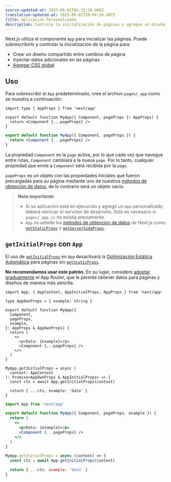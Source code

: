 ```yaml
---
source-updated-at: 2025-06-01T01:32:20.000Z
translation-updated-at: 2025-06-02T20:04:50.307Z
title: Aplicación Personalizada
description: Controle la inicialización de páginas y agregue un diseño persistente para todas las páginas sobrescribiendo el componente App predeterminado que utiliza Next.js.
---
```


Next.js utiliza el componente `App` para inicializar las páginas. Puede sobrescribirlo y controlar la inicialización de la página para:

- Crear un diseño compartido entre cambios de página
- Inyectar datos adicionales en las páginas
- [Agregar CSS global](/docs/app/getting-started/css)

## Uso

Para sobrescribir el `App` predeterminado, cree el archivo `pages/_app` como se muestra a continuación:

```tsx filename="pages/_app.tsx" switcher
import type { AppProps } from 'next/app'

export default function MyApp({ Component, pageProps }: AppProps) {
  return <Component {...pageProps} />
}
```

```jsx filename="pages/_app.jsx" switcher
export default function MyApp({ Component, pageProps }) {
  return <Component {...pageProps} />
}
```

La propiedad `Component` es la `page` activa, por lo que cada vez que navegue entre rutas, `Component` cambiará a la nueva `page`. Por lo tanto, cualquier propiedad que envíe a `Component` será recibida por la `page`.

`pageProps` es un objeto con las propiedades iniciales que fueron precargadas para su página mediante uno de nuestros [métodos de obtención de datos](/docs/pages/building-your-application/data-fetching), de lo contrario será un objeto vacío.

> **Nota importante**:
>
> - Si su aplicación está en ejecución y agregó un `App` personalizado, deberá reiniciar el servidor de desarrollo. Solo es necesario si `pages/_app.js` no existía previamente.
> - `App` no admite los [métodos de obtención de datos](/docs/pages/building-your-application/data-fetching) de Next.js como [`getStaticProps`](/docs/pages/building-your-application/data-fetching/get-static-props) o [`getServerSideProps`](/docs/pages/building-your-application/data-fetching/get-server-side-props).

## `getInitialProps` con `App`

El uso de [`getInitialProps`](/docs/pages/api-reference/functions/get-initial-props) en `App` desactivará la [Optimización Estática Automática](/docs/pages/building-your-application/rendering/automatic-static-optimization) para páginas sin [`getStaticProps`](/docs/pages/building-your-application/data-fetching/get-static-props).

**No recomendamos usar este patrón.** En su lugar, considere [adoptar gradualmente](/docs/app/guides/migrating/app-router-migration) el App Router, que le permite obtener datos para páginas y diseños de manera más sencilla.

```tsx filename="pages/_app.tsx" switcher
import App, { AppContext, AppInitialProps, AppProps } from 'next/app'

type AppOwnProps = { example: string }

export default function MyApp({
  Component,
  pageProps,
  example,
}: AppProps & AppOwnProps) {
  return (
    <>
      <p>Data: {example}</p>
      <Component {...pageProps} />
    </>
  )
}

MyApp.getInitialProps = async (
  context: AppContext
): Promise<AppOwnProps & AppInitialProps> => {
  const ctx = await App.getInitialProps(context)

  return { ...ctx, example: 'data' }
}
```

```jsx filename="pages/_app.jsx" switcher
import App from 'next/app'

export default function MyApp({ Component, pageProps, example }) {
  return (
    <>
      <p>Data: {example}</p>
      <Component {...pageProps} />
    </>
  )
}

MyApp.getInitialProps = async (context) => {
  const ctx = await App.getInitialProps(context)

  return { ...ctx, example: 'data' }
}
```